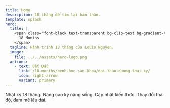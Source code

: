 ```yaml
---
title: Home
description: 18 tháng để tìm lại bản thân.
template: splash
hero:
  title: |
    <span class="font-black text-transparent bg-clip-text bg-gradient-to-b from-accent-700 to-accent-400 dark:from-accent-500 dark:to-accent-200">
      18 Months
    </span>
  tagline: Hành trình 18 tháng của Louis Nguyen.
  image:
    file: ../../assets/hero-logo.png
  actions:
    - text: Bắt Đầu
      link: /18-months/benh-hoc-san-khoa/dai-thao-duong-thai-ky/
      icon: right-arrow
      variant: primary
---
```



<CardGrid stagger>
  <Card title="18 Months" icon="pencil">
    Nhật ký 18 tháng.
  </Card>
  <Card title="Kỹ Năng" icon="document">
    Nâng cao kỹ năng sống.
  </Card>
  <Card title="Kiến Thức" icon="open-book">
    Cập nhật kiến thức.
  </Card>
  <Card title="Thái Độ" icon="translate">
    Thay đổi thái độ, đam mê lâu dài.
  </Card>
</CardGrid>
